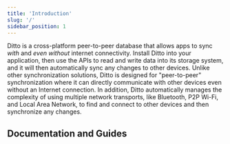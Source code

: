 ```yaml
---
title: 'Introduction'
slug: '/'
sidebar_position: 1
---
```




Ditto is a cross-platform peer-to-peer database that allows apps to sync _with_ and _even without_ internet connectivity. 
Install Ditto into your application, then use the APIs to read and write data into its storage system, and it will then automatically sync any changes to other devices. Unlike other synchronization solutions, Ditto is designed for "peer-to-peer" synchronization where it can directly communicate with other devices even without an Internet connection. In addition, Ditto automatically manages the complexity of using multiple network transports, like Bluetooth, P2P Wi-Fi, and Local Area Network, to find and connect to other devices and then synchronize any changes.


## Documentation and Guides

<LanguageGrid />
